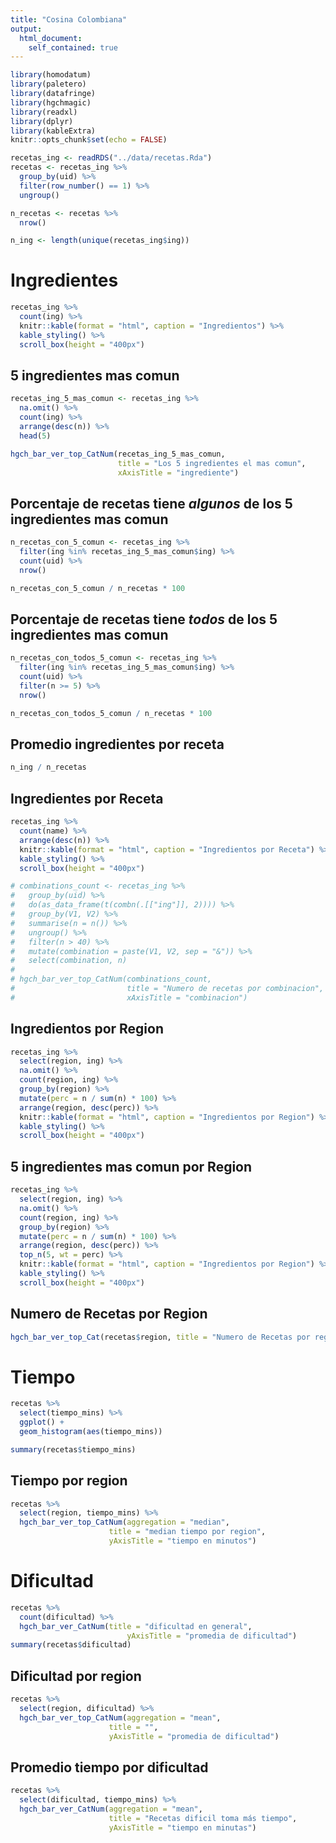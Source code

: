 ```yaml
---
title: "Cosina Colombiana"
output: 
  html_document:
    self_contained: true
---
```


```r
library(homodatum)
library(paletero)
library(datafringe)
library(hgchmagic)
library(readxl)
library(dplyr)
library(kableExtra)
knitr::opts_chunk$set(echo = FALSE)
```

```r
recetas_ing <- readRDS("../data/recetas.Rda")
recetas <- recetas_ing %>%
  group_by(uid) %>%
  filter(row_number() == 1) %>%
  ungroup()
```

```r
n_recetas <- recetas %>%
  nrow()

n_ing <- length(unique(recetas_ing$ing))
```

# Ingredientes

```r
recetas_ing %>%
  count(ing) %>%
  knitr::kable(format = "html", caption = "Ingredientos") %>%
  kable_styling() %>%
  scroll_box(height = "400px")
```

## 5 ingredientes mas comun

```r
recetas_ing_5_mas_comun <- recetas_ing %>%
  na.omit() %>%
  count(ing) %>%
  arrange(desc(n)) %>%
  head(5)

hgch_bar_ver_top_CatNum(recetas_ing_5_mas_comun,
                        title = "Los 5 ingredientes el mas comun", 
                        xAxisTitle = "ingrediente")
```

## Porcentaje de recetas tiene *algunos* de los 5 ingredientes mas comun

```r
n_recetas_con_5_comun <- recetas_ing %>%
  filter(ing %in% recetas_ing_5_mas_comun$ing) %>%
  count(uid) %>%
  nrow()

n_recetas_con_5_comun / n_recetas * 100
```

## Porcentaje de recetas tiene *todos* de los 5 ingredientes mas comun

```r
n_recetas_con_todos_5_comun <- recetas_ing %>%
  filter(ing %in% recetas_ing_5_mas_comun$ing) %>%
  count(uid) %>%
  filter(n >= 5) %>%
  nrow()

n_recetas_con_todos_5_comun / n_recetas * 100
```

## Promedio ingredientes por receta

```r
n_ing / n_recetas
```

## Ingredientes por Receta

```r
recetas_ing %>%
  count(name) %>%
  arrange(desc(n)) %>%
  knitr::kable(format = "html", caption = "Ingredientos por Receta") %>%
  kable_styling() %>%
  scroll_box(height = "400px")
```

```r
# combinations_count <- recetas_ing %>% 
#   group_by(uid) %>% 
#   do(as_data_frame(t(combn(.[["ing"]], 2)))) %>%
#   group_by(V1, V2) %>% 
#   summarise(n = n()) %>%
#   ungroup() %>%
#   filter(n > 40) %>%
#   mutate(combination = paste(V1, V2, sep = "&")) %>%
#   select(combination, n)
# 
# hgch_bar_ver_top_CatNum(combinations_count, 
#                         title = "Numero de recetas por combinacion", 
#                         xAxisTitle = "combinacion")
```

## Ingredientos por Region

```r
recetas_ing %>%
  select(region, ing) %>%
  na.omit() %>%
  count(region, ing) %>%
  group_by(region) %>%
  mutate(perc = n / sum(n) * 100) %>%
  arrange(region, desc(perc)) %>%
  knitr::kable(format = "html", caption = "Ingredientos por Region") %>%
  kable_styling() %>%
  scroll_box(height = "400px")
```

## 5 ingredientes mas comun por Region

```r
recetas_ing %>%
  select(region, ing) %>%
  na.omit() %>%
  count(region, ing) %>%
  group_by(region) %>%
  mutate(perc = n / sum(n) * 100) %>%
  arrange(region, desc(perc)) %>%
  top_n(5, wt = perc) %>%
  knitr::kable(format = "html", caption = "Ingredientos por Region") %>%
  kable_styling() %>%
  scroll_box(height = "400px")
```

## Numero de Recetas por Region

```r
hgch_bar_ver_top_Cat(recetas$region, title = "Numero de Recetas por region")
```

# Tiempo

```r
recetas %>%
  select(tiempo_mins) %>%
  ggplot() +
  geom_histogram(aes(tiempo_mins))

summary(recetas$tiempo_mins)
```

## Tiempo por region

```r
recetas %>%
  select(region, tiempo_mins) %>%
  hgch_bar_ver_top_CatNum(aggregation = "median",
                      title = "median tiempo por region",
                      yAxisTitle = "tiempo en minutos")
```

# Dificultad

```r
recetas %>%
  count(dificultad) %>%
  hgch_bar_ver_CatNum(title = "dificultad en general",
                          yAxisTitle = "promedia de dificultad")
summary(recetas$dificultad)
```

## Dificultad por region

```r
recetas %>%
  select(region, dificultad) %>%
  hgch_bar_ver_top_CatNum(aggregation = "mean",
                      title = "",
                      yAxisTitle = "promedia de dificultad")
```

## Promedio tiempo por dificultad

```r
recetas %>%
  select(dificultad, tiempo_mins) %>%
  hgch_bar_ver_CatNum(aggregation = "mean",
                      title = "Recetas dificil toma más tiempo",
                      yAxisTitle = "tiempo en minutas")
```
